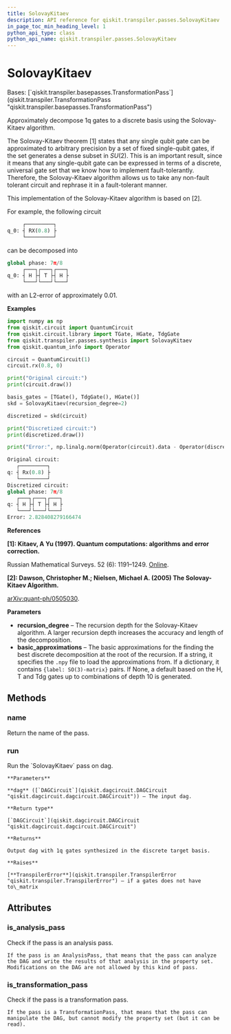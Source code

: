 ```yaml
---
title: SolovayKitaev
description: API reference for qiskit.transpiler.passes.SolovayKitaev
in_page_toc_min_heading_level: 1
python_api_type: class
python_api_name: qiskit.transpiler.passes.SolovayKitaev
---
```


# SolovayKitaev

<Class id="qiskit.transpiler.passes.SolovayKitaev" isDedicatedPage={true} github="https://github.com/qiskit/qiskit/tree/stable/0.23/qiskit/transpiler/passes/synthesis/solovay_kitaev_synthesis.py" signature="SolovayKitaev(*args, **kwargs)">
  Bases: [`qiskit.transpiler.basepasses.TransformationPass`](qiskit.transpiler.TransformationPass "qiskit.transpiler.basepasses.TransformationPass")

  Approximately decompose 1q gates to a discrete basis using the Solovay-Kitaev algorithm.

  The Solovay-Kitaev theorem \[1] states that any single qubit gate can be approximated to arbitrary precision by a set of fixed single-qubit gates, if the set generates a dense subset in $SU(2)$. This is an important result, since it means that any single-qubit gate can be expressed in terms of a discrete, universal gate set that we know how to implement fault-tolerantly. Therefore, the Solovay-Kitaev algorithm allows us to take any non-fault tolerant circuit and rephrase it in a fault-tolerant manner.

  This implementation of the Solovay-Kitaev algorithm is based on \[2].

  For example, the following circuit

  ```python
       ┌─────────┐
  q_0: ┤ RX(0.8) ├
       └─────────┘
  ```

  can be decomposed into

  ```python
  global phase: 7π/8
       ┌───┐┌───┐┌───┐
  q_0: ┤ H ├┤ T ├┤ H ├
       └───┘└───┘└───┘
  ```

  with an L2-error of approximately 0.01.

  **Examples**

  ```python
  import numpy as np
  from qiskit.circuit import QuantumCircuit
  from qiskit.circuit.library import TGate, HGate, TdgGate
  from qiskit.transpiler.passes.synthesis import SolovayKitaev
  from qiskit.quantum_info import Operator

  circuit = QuantumCircuit(1)
  circuit.rx(0.8, 0)

  print("Original circuit:")
  print(circuit.draw())

  basis_gates = [TGate(), TdgGate(), HGate()]
  skd = SolovayKitaev(recursion_degree=2)

  discretized = skd(circuit)

  print("Discretized circuit:")
  print(discretized.draw())

  print("Error:", np.linalg.norm(Operator(circuit).data - Operator(discretized).data))
  ```

  ```python
  Original circuit:
     ┌─────────┐
  q: ┤ Rx(0.8) ├
     └─────────┘
  Discretized circuit:
  global phase: 7π/8
     ┌───┐┌───┐┌───┐
  q: ┤ H ├┤ T ├┤ H ├
     └───┘└───┘└───┘
  Error: 2.828408279166474
  ```

  **References**

  **\[1]: Kitaev, A Yu (1997). Quantum computations: algorithms and error correction.**

  Russian Mathematical Surveys. 52 (6): 1191–1249. [Online](https://iopscience.iop.org/article/10.1070/RM1997v052n06ABEH002155).

  **\[2]: Dawson, Christopher M.; Nielsen, Michael A. (2005) The Solovay-Kitaev Algorithm.**

  [arXiv:quant-ph/0505030](https://arxiv.org/abs/quant-ph/0505030).

  **Parameters**

  *   **recursion\_degree** – The recursion depth for the Solovay-Kitaev algorithm. A larger recursion depth increases the accuracy and length of the decomposition.
  *   **basic\_approximations** – The basic approximations for the finding the best discrete decomposition at the root of the recursion. If a string, it specifies the `.npy` file to load the approximations from. If a dictionary, it contains `{label: SO(3)-matrix}` pairs. If None, a default based on the H, T and Tdg gates up to combinations of depth 10 is generated.

  ## Methods

  ### name

  <Function id="qiskit.transpiler.passes.SolovayKitaev.name" signature="SolovayKitaev.name()">
    Return the name of the pass.
  </Function>

  ### run

  <Function id="qiskit.transpiler.passes.SolovayKitaev.run" signature="SolovayKitaev.run(dag)">
    Run the `SolovayKitaev` pass on dag.

    **Parameters**

    **dag** ([`DAGCircuit`](qiskit.dagcircuit.DAGCircuit "qiskit.dagcircuit.dagcircuit.DAGCircuit")) – The input dag.

    **Return type**

    [`DAGCircuit`](qiskit.dagcircuit.DAGCircuit "qiskit.dagcircuit.dagcircuit.DAGCircuit")

    **Returns**

    Output dag with 1q gates synthesized in the discrete target basis.

    **Raises**

    [**TranspilerError**](qiskit.transpiler.TranspilerError "qiskit.transpiler.TranspilerError") – if a gates does not have to\_matrix
  </Function>

  ## Attributes

  ### is\_analysis\_pass

  <Attribute id="qiskit.transpiler.passes.SolovayKitaev.is_analysis_pass">
    Check if the pass is an analysis pass.

    If the pass is an AnalysisPass, that means that the pass can analyze the DAG and write the results of that analysis in the property set. Modifications on the DAG are not allowed by this kind of pass.
  </Attribute>

  ### is\_transformation\_pass

  <Attribute id="qiskit.transpiler.passes.SolovayKitaev.is_transformation_pass">
    Check if the pass is a transformation pass.

    If the pass is a TransformationPass, that means that the pass can manipulate the DAG, but cannot modify the property set (but it can be read).
  </Attribute>
</Class>

